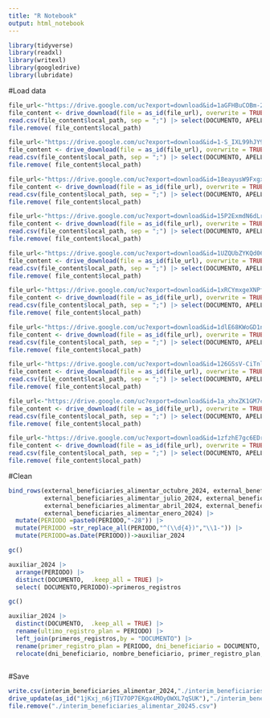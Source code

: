 ```yaml
---
title: "R Notebook"
output: html_notebook
---
```


```r
library(tidyverse)
library(readxl)
library(writexl)
library(googledrive)
library(lubridate)
```

#Load data
```r
file_url<-"https://drive.google.com/uc?export=download&id=1aGFHBuCOBm-2NEL1bvXIZy4iYltx0T4z"
file_content <- drive_download(file = as_id(file_url), overwrite = TRUE)
read.csv(file_content$local_path, sep = ";") |> select(DOCUMENTO, APELLIDO_NOMBRE, PERIODO)->external_beneficiaries_alimentar_octubre_2024
file.remove( file_content$local_path)

file_url<-"https://drive.google.com/uc?export=download&id=1-S_IXL99hJY9I-IOzmFEdXoeeDP3J8yO"
file_content <- drive_download(file = as_id(file_url), overwrite = TRUE)
read.csv(file_content$local_path, sep = ";") |> select(DOCUMENTO, APELLIDO_NOMBRE, PERIODO)->external_beneficiaries_alimentar_septiembre_2024
file.remove( file_content$local_path)

file_url<-"https://drive.google.com/uc?export=download&id=18eayusW9FxgxtWhi53RTMrWpo3OrqEXP"
file_content <- drive_download(file = as_id(file_url), overwrite = TRUE)
read.csv(file_content$local_path, sep = ";") |> select(DOCUMENTO, APELLIDO_NOMBRE, PERIODO)->external_beneficiaries_alimentar_agosto_2024
file.remove( file_content$local_path)

file_url<-"https://drive.google.com/uc?export=download&id=15P2ExmdN6dLrOE0aiNehjW8XtI5r5Hex"
file_content <- drive_download(file = as_id(file_url), overwrite = TRUE)
read.csv(file_content$local_path, sep = ";") |> select(DOCUMENTO, APELLIDO_NOMBRE, PERIODO)->external_beneficiaries_alimentar_julio_2024
file.remove( file_content$local_path)

file_url<-"https://drive.google.com/uc?export=download&id=1UZQUbZYKQd06Cz6z3iulxG8HEh2N3F-_"
file_content <- drive_download(file = as_id(file_url), overwrite = TRUE)
read.csv(file_content$local_path, sep = ";") |> select(DOCUMENTO, APELLIDO_NOMBRE, PERIODO)->external_beneficiaries_alimentar_junio_2024
file.remove( file_content$local_path)

file_url<-"https://drive.google.com/uc?export=download&id=1xRCYmxgeXNPfxDWBRAy90B_pjqvxv4s_"
file_content <- drive_download(file = as_id(file_url), overwrite = TRUE)
read.csv(file_content$local_path, sep = ";") |> select(DOCUMENTO, APELLIDO_NOMBRE, PERIODO)->external_beneficiaries_alimentar_mayo_2024
file.remove( file_content$local_path)

file_url<-"https://drive.google.com/uc?export=download&id=1dlE68KWoGD1nxCGZZWugPhyOY9y-zs6E"
file_content <- drive_download(file = as_id(file_url), overwrite = TRUE)
read.csv(file_content$local_path, sep = ";") |> select(DOCUMENTO, APELLIDO_NOMBRE, PERIODO)->external_beneficiaries_alimentar_abril_2024
file.remove( file_content$local_path)

file_url<-"https://drive.google.com/uc?export=download&id=126GSsV-CiTnl033N04LzOXynMoqmLIiM"
file_content <- drive_download(file = as_id(file_url), overwrite = TRUE)
read.csv(file_content$local_path, sep = ";") |> select(DOCUMENTO, APELLIDO_NOMBRE, PERIODO)->external_beneficiaries_alimentar_marzo_2024
file.remove( file_content$local_path)

file_url<-"https://drive.google.com/uc?export=download&id=1a_xhxZK1GM7cflcdwTsKMpJg8SlMhHRC"
file_content <- drive_download(file = as_id(file_url), overwrite = TRUE)
read.csv(file_content$local_path, sep = ";") |> select(DOCUMENTO, APELLIDO_NOMBRE, PERIODO)->external_beneficiaries_alimentar_febrero_2024
file.remove( file_content$local_path)

file_url<-"https://drive.google.com/uc?export=download&id=1zfzhE7gc6EDrA3IvbWH__bdflZ5bMkx2"
file_content <- drive_download(file = as_id(file_url), overwrite = TRUE)
read.csv(file_content$local_path, sep = ";") |> select(DOCUMENTO, APELLIDO_NOMBRE, PERIODO)->external_beneficiaries_alimentar_enero_2024
file.remove( file_content$local_path)
```

#Clean
```r
bind_rows(external_beneficiaries_alimentar_octubre_2024, external_beneficiaries_alimentar_septiembre_2024, external_beneficiaries_alimentar_agosto_2024,
          external_beneficiaries_alimentar_julio_2024, external_beneficiaries_alimentar_junio_2024, external_beneficiaries_alimentar_mayo_2024,
          external_beneficiaries_alimentar_abril_2024, external_beneficiaries_alimentar_marzo_2024, external_beneficiaries_alimentar_febrero_2024,
          external_beneficiaries_alimentar_enero_2024) |> 
  mutate(PERIODO =paste0(PERIODO,"-28")) |> 
  mutate(PERIODO =str_replace_all(PERIODO,"^(\\d{4})","\\1-")) |> 
  mutate(PERIODO=as.Date(PERIODO))->auxiliar_2024

gc()

auxiliar_2024 |> 
  arrange(PERIODO) |> 
  distinct(DOCUMENTO,  .keep_all = TRUE) |> 
  select( DOCUMENTO,PERIODO)->primeros_registros

gc()

auxiliar_2024 |> 
  distinct(DOCUMENTO,  .keep_all = TRUE) |> 
  rename(ultimo_registro_plan = PERIODO) |> 
  left_join(primeros_registros,by = "DOCUMENTO") |> 
  rename(primer_registro_plan = PERIODO, dni_beneficiario = DOCUMENTO, nombre_beneficiario = APELLIDO_NOMBRE) |> 
  relocate(dni_beneficiario, nombre_beneficiario, primer_registro_plan, ultimo_registro_plan)->interim_beneficiaries_alimentar_2024
  
```

#Save
```r
write.csv(interim_beneficiaries_alimentar_2024,"./interim_beneficiaries_alimentar_20245.csv")
drive_update(as_id("1jKxj_n6jTIV7OP7EKgx4MOyOWXL7qSUK"),"./interim_beneficiaries_alimentar_2024.csv")
file.remove("./interim_beneficiaries_alimentar_20245.csv")
```

